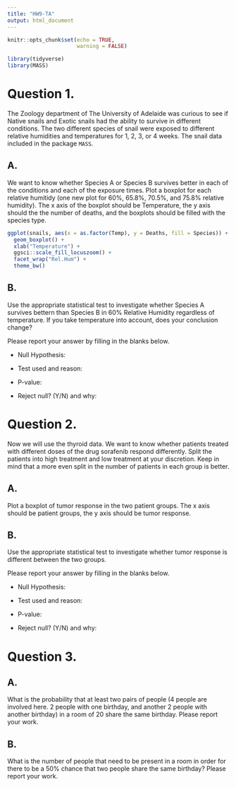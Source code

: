 ```yaml
---
title: "HW9-TA"
output: html_document
---
```


```r
knitr::opts_chunk$set(echo = TRUE,
                      warning = FALSE)
```


```r
library(tidyverse)
library(MASS)
```

# Question 1. 
The Zoology department of The University of Adelaide was curious to see if Native snails and Exotic snails had the ability to survive in different conditions. The two different species of snail were exposed to different relative humidities and temperatures for 1, 2, 3, or 4 weeks. The snail data included in the package `MASS`. 

## A. 
We want to know whether Species A or Species B survives better in each of the conditions and each of the exposure times. Plot a boxplot for each relative humitidy (one new plot for 60%, 65.8%, 70.5%, and 75.8% relative humidity). The x axis of the boxplot should be Temperature, the y axis should the the number of deaths, and the boxplots should be filled with the species type. 
```r
ggplot(snails, aes(x = as.factor(Temp), y = Deaths, fill = Species)) +
  geom_boxplot() +
  xlab("Temperature") +
  ggsci::scale_fill_locuszoom() +
  facet_wrap("Rel.Hum") +
  theme_bw()
```

## B. 
Use the appropriate statistical test to investigate whether Species A survives bettern than Species B in 60% Relative Humidity regardless of temperature. If you take temperature into account, does your conclusion change? 

Please report your answer by filling in the blanks below. 

* Null Hypothesis: 

* Test used and reason:

* P-value:

* Reject null? (Y/N) and why:


# Question 2. 
Now we will use the thyroid data. We want to know whether patients treated with different doses of the drug sorafenib respond differently. Split the patients into high treatment and low treatment at your discretion. Keep in mind that a more even split in the number of patients in each group is better. 

## A. 
Plot a boxplot of tumor response in the two patient groups. The x axis should be patient groups, the y axis should be tumor response.


## B. 
Use the appropriate statistical test to investigate whether tumor response is different between the two groups.

Please report your answer by filling in the blanks below. 

* Null Hypothesis: 

* Test used and reason:

* P-value:

* Reject null? (Y/N) and why:


# Question 3. 

## A. 
What is the probability that at least two pairs of people (4 people are involved here. 2 people with one birthday, and another 2 people with another birthday) in a room of 20 share the same birthday. Please report your work. 

## B. 
What is the number of people that need to be present in a room in order for there to be a 50% chance that two people share the same birthday? Please report your work.




